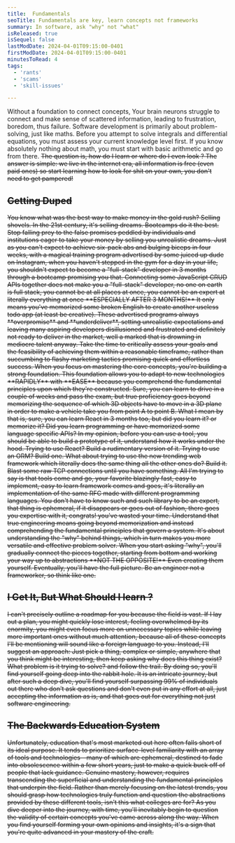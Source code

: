 ```yaml
---
title:  Fundamentals
seoTitle: Fundamentals are key, learn concepts not frameworks
summary: In software, ask "why" not "what" 
isReleased: true
isSequel: false
lastModDate: 2024-04-01T09:15:00-0401
firstModDate: 2024-04-01T09:15:00-0401
minutesToRead: 4
tags:
  - 'rants'
  - 'scams'
  - 'skill-issues'

---
```


<C>
Without a foundation to connect concepts, Your brain neurons struggle to connect and make sense of scattered information, leading to frustration, boredom, thus failure.
</C>

<S2/>

<C>
Software development is primarily about problem-solving, just like maths. Before you attempt to solve integrals and differential equations, you must assess your current knowledge level first. If you know absolutely nothing about math, you must start with basic arithmetic and go from there.
</C>

<S/>

<C>
The question is, how do I learn or where do I even look ? The answer is simple: we live in the internet era, all information is free (even paid ones) so start learning how to look for shit on your own, you don't need to get pampered!
</C>


<H2>Getting Duped</H2>
<C>
You know what was the best way to make money in the gold rush? Selling shovels. In the 21st century, it's selling dreams. <L href='https://www.vox.com/the-goods/23167916/learn-to-code-tech-boot-camp-scams'>Bootcamps</L> do it the best.
</C>
<C>
Stop falling prey to the false promises peddled by individuals and institutions eager to take your money by selling you unrealistic dreams. Just as you can't expect to achieve six-pack abs and bulging biceps in four weeks, with a magical training program advertised by some juiced up dude on Instagram, when you haven't stepped in the gym for a day in your life, you shouldn't expect to become a "full-stack" developer in 3 months through a bootcamp promising you that.
</C>
<C>
Connecting some JavaScript CRUD APIs together does not make you a "full-stack" developer, no one on earth is full stack, you cannot be at all places at once, you cannot be an expert at literally everything at once **ESPECIALLY AFTER 3 MONTHS!**
</C>
<C>
It only means you've memorized some broken English to create another useless todo app (at least be creative). These advertised programs always **overpromise** and **underdeliver**, setting unrealistic expectations and leaving many aspiring developers disillusioned and frustrated and definitely not ready to deliver in the market, well a marked that is drowning in <L href="/blog/tag/skill-issues">mediocre</L> talent anyway. 
</C>

<C>
Take the time to critically assess your goals and the feasibility of achieving them within a reasonable timeframe, rather than succumbing to flashy marketing tactics promising quick and effortless success.
</C>

<C>
When you focus on mastering the core concepts, you're building a strong foundation. This foundation allows you to adapt to new technologies  **RAPIDLY** with **EASE** because you comprehend the fundamental principles upon which they're constructed. 
</C>
<C>
Sure, you can learn to drive in a couple of weeks and pass the exam, but true proficiency goes beyond memorizing the sequence of which 3D objects have to move in a 3D plane in order to make a vehicle take you from point A to point B.
</C>
<C>
What I mean by that is, sure, you can learn React in 3 months too, but did you learn it? or memorize it? Did you learn programming or have memorized some language specific APIs? In my opinion, before you can use a tool, you should be able to build a prototype of it, understand how it works under the hood. Trying to use React? Build a rudimentary version of it. Trying to use an <L href="https://en.wikipedia.org/wiki/Object%E2%80%93relational_mapping">ORM</L>? Build one. What about trying to use the new trending web framework which literally does the same thing all the other ones do? Build it. Blast some raw <L href="https://datatracker.ietf.org/doc/html/rfc9293">TCP</L> connections until you have something.
All I'm trying to say is that tools come and go, your favorite blazingly fast, easy to implement, easy to learn framework comes and goes, it's literally an implementation of the same <L href="https://en.wikipedia.org/wiki/Request_for_Comments">RFC</L> made with different programming languages. You don't have to know such and such library to be an expert, that thing is ephemeral, if it disappears or goes out of fashion, there goes you expertise with it, congrats! you've wasted your time.
</C>
<C>
Understand that true engineering means going beyond memorization and instead comprehending the fundamental principles that govern a system. It's about understanding the "why" behind things, which in turn makes you more versatile and effective problem solver.
</C>
<C>
When you start asking "why", you'll gradually connect the pieces together, starting from <L href="https://youtu.be/SLFN-XfeYXw?si=0IDKskPOzAsI6EIe">bottom</L> and working your way up to abstractions **NOT THE OPPOSITE!** Even creating them yourself. Eventually, you'll have the full picture.
</C>
<C>
Be an engineer not a <L href="https://johndanielraines.medium.com/be-an-engineer-not-a-frameworker-c58fe28d0c88">frameworker</L>, so think like one.
</C>

<H2>I Get It, But What Should I learn ?</H2>
<C>
I can't precisely outline a <L href="https://roadmap.sh">roadmap</L> for you because the field is vast. If I lay out a plan, you might quickly lose interest, feeling overwhelmed by its enormity, you might even focus more on unnecessary topics while leaving more important ones without much attention, because all of these concepts I'll be mentioning will sound like a foreign language to you. Instead, I'll suggest an approach:
</C>
<C>
 Just pick a thing, complex or simple, anywhere that you think might be interesting, then keep asking why does this thing exist? What problem is it trying to solve? and follow the trail. By doing so, you'll find yourself going deep into the <L href="https://youtu.be/zE7PKRjrid4?si=24T8DoioD-7WotOC&t=93">rabbit hole</L>. It is an intricate journey, but after such a deep dive, you'll find yourself surpassing 99% of individuals out there who don't ask questions and don't even put in any effort at all, just accepting the information as is, and that goes out for everything not just software engineering.
</C>

<H2>The Backwards Education System</H2>
<C>
Unfortunately, education that's most marketed out here often falls short of its ideal purpose. It tends to prioritize surface-level familiarity with an array of tools and technologies—many of which are ephemeral, destined to fade into obsolescence within a few short years, just to make a quick buck off of people that lack guidance. Genuine mastery, however, requires transcending the superficial and understanding the fundamental principles that underpin the field. Rather than merely focusing on the latest  trends, you should grasp how technologies truly function and question the abstractions provided by these different tools, isn't this what <L href='/blog/shitty-colleges'>colleges</L> are for?
As you dive deeper into the journey, with time, you'll inevitably begin to question the validity of certain concepts you've came across along the way. When you find yourself forming your own opinions and insights, it's a sign that you're quite advanced in your mastery of the craft.
</C>





